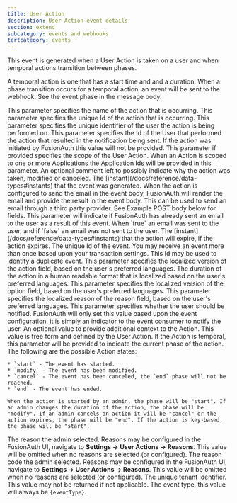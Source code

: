 ```yaml
---
title: User Action
description: User Action event details
section: extend
subcategory: events and webhooks
tertcategory: events
---
```



<Event eventType={eventType}
       name="User Action"
       scope="application">
  <p slot="description">
    This event is generated when a User Action is taken on a user and when temporal actions transition between phases.
  </p>

  <p slot="description">
A temporal action is one that has a start time and and a duration. When a phase transition occurs for a temporal action, an event will be sent to the webhook. See the <InlineField>event.phase</InlineField> in the message body.
  </p>
</Event>

<EventBody eventType={eventType}
           sinceThreatDetection="1.30.0"
           sinceIpAddress="1.27.0"
           jsonFile="user-actions.json">

  <APIField slot="leading-fields" name="event.action" type="String">
    This parameter specifies the name of the action that is occurring.
  </APIField>

  <APIField slot="leading-fields" name="event.actionId" type="UUID">
    This parameter specifies the unique Id of the action that is occurring.
  </APIField>

  <APIField slot="leading-fields" name="event.actioneeUserId" type="UUID">
    This parameter specifies the unique identifier of the user the action is being performed on.
  </APIField>

  <APIField slot="leading-fields" name="event.actionerUserId" type="UUID">
    This parameter specifies the Id of the User that performed the action that resulted in the notification being sent. If the action was initiated by FusionAuth this value will not be provided.
  </APIField>

  <APIField slot="leading-fields" name="event.applicationIds">
    This parameter if provided specifies the scope of the User Action. When an Action is scoped to one or more Applications the Application Ids will be provided in this parameter.
  </APIField>

  <APIField slot="leading-fields" name="event.comment" type="String">
    An optional comment left to possibly indicate why the action was taken, modified or canceled.
  </APIField>

  <APIField slot="leading-fields" name="event.createInstant" type="Long">
    The [instant](/docs/reference/data-types#instants) that the event was generated.
  </APIField>

  <APIField slot="leading-fields" name="event.email" type="Object">
    When the action is configured to send the email in the event body, FusionAuth will render the email and provide the result in the event body. This can be used to send an email through a third party provider. See Example POST body below for fields.
  </APIField>

  <APIField slot="leading-fields" name="event.emailedUser" type="Boolean">
    This parameter will indicate if FusionAuth has already sent an email to the user as a result of this event. When `true` an email was sent to the user, and if `false` an email was not sent to the user.
  </APIField>

  <APIField slot="leading-fields" name="event.expiry" type="Long">
    The [instant](/docs/reference/data-types#instants) that the action will expire, if the action expires.
  </APIField>

  <APIField slot="leading-fields" name="event.id" type="UUID">
    The unique Id of the event. You may receive an event more than once based upon your transaction settings. This Id may be used to identify a duplicate event.
  </APIField>

  <APIField slot="trailing-fields" name="event.localizedAction" type="String">
    This parameter specifies the localized version of the <InlineField>action</InlineField> field, based on the user's preferred languages.
  </APIField>

  <APIField slot="trailing-fields" name="event.localizedDuration" type="String">
    The duration of the action in a human readable format that is localized based on the user's preferred languages.
  </APIField>

  <APIField slot="trailing-fields" name="event.localizedOption" type="String">
    This parameter specifies the localized version of the <InlineField>option</InlineField> field, based on the user's preferred languages.
  </APIField>

  <APIField slot="trailing-fields" name="event.localizedReason" type="String">
    This parameter specifies the localized reason of the <InlineField>reason</InlineField> field, based on the user's preferred languages.
  </APIField>

  <APIField slot="trailing-fields" name="event.notifyUser" type="Boolean">
    This parameter specifies whether the user should be notified. FusionAuth will only set this value based upon the event configuration, it is simply an indicator to the event consumer to notify the user.
  </APIField>

  <APIField slot="trailing-fields" name="event.option" type="String">
    An optional value to provide additional context to the Action. This value is free form and defined by the User Action.
  </APIField>

  <APIField slot="trailing-fields" name="event.phase" type="Boolean">
    If the Action is temporal, this parameter will be provided to indicate the current phase of the action. The following are the possible Action states:

    * `start` - The event has started.
    * `modify` - The event has been modified.
    * `cancel` - The event has been canceled, the `end` phase will not be reached.
    * `end` - The event has ended.

    When the action is started by an admin, the phase will be "start". If an admin changes the duration of the action, the phase will be "modify". If an admin cancels an action it will be "cancel" or the action expires, the phase will be "end". If the action is key-based, the phase will be "start".
  </APIField>

  <APIField slot="trailing-fields" name="event.reason" type="String">
    The reason the admin selected. Reasons may be configured in the FusionAuth UI, navigate to <strong>Settings -> User Actions -> Reasons</strong>. This value will be omitted when no reasons are selected (or configured).
  </APIField>

  <APIField slot="trailing-fields" name="event.reasonCode" type="String">
    The reason code the admin selected. Reasons may be configured in the FusionAuth UI, navigate to <strong>Settings -> User Actions -> Reasons</strong>. This value will be omitted when no reasons are selected (or configured).
  </APIField>

  <APIField slot="trailing-fields" name="event.tenantId" type="UUID" since="1.8.0">
    The unique tenant identifier. This value may not be returned if not applicable.
  </APIField>

  <APIField slot="trailing-fields" name="event.type" type="String">
    The event type, this value will always be <code>{eventType}</code>.
  </APIField>
</EventBody>


